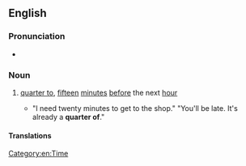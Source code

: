 ==English==

===Pronunciation===
* {{audio|en|En-au-quarter of.ogg|Audio (AU)}}

===Noun===
{{en-noun|-}}

# {{lb|en|US|idiomatic}} [[quarter to]], [[fifteen]] [[minute]]s [[before]] the next [[hour]]
#* "I need twenty minutes to get to the shop." "You'll be late. It's already a '''quarter of'''."

====Translations====
{{trans-see|quarter to}}

[[Category:en:Time]]
